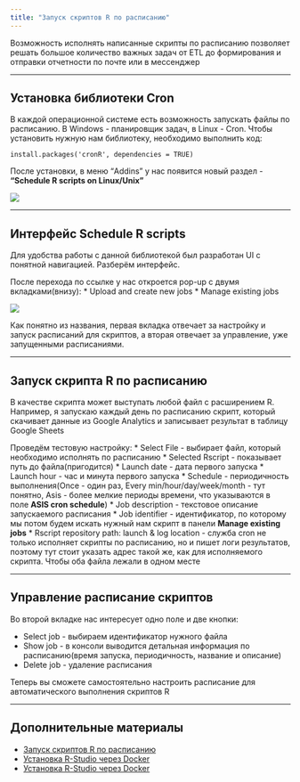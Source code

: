 ```yaml
---
title: "Запуск скриптов R по расписанию"
---
```


Возможность исполнять написанные скрипты по расписанию позволяет решать большое количество важных задач от ETL до формирования и отправки отчетности по почте или в мессенджер

*** 

## Установка библиотеки Cron

В каждой операционной системе есть возможность запускать файлы по расписанию. В Windows - планировщик задач, в Linux - Cron. Чтобы установить нужную нам библиотеку, необходимо выполнить код:

```
install.packages('cronR', dependencies = TRUE)
```

После установки, в меню "Addins" у нас появится новый раздел - **"Schedule R scripts on Linux/Unix"**

![](images/addins-cron.png)

*** 

## Интерфейс Schedule R scripts

Для удобства работы с данной библиотекой был разработан UI с понятной навигацией. Разберём интерфейс.

После перехода по ссылке у нас откроется pop-up с двумя вкладками(внизу): 
* Upload and create new jobs
* Manage existing jobs

![](images/scheduler-ui.png) 

Как понятно из названия, первая вкладка отвечает за настройку и запуск расписаний для скриптов, а вторая отвечает за управление, уже запущенными расписаниями.

*** 

## Запуск скрипта R по расписанию

В качестве скрипта может выступать любой файл с расширением R. Например, я запускаю каждый день по расписанию скрипт, который скачивает данные из Google Analytics и записывает результат в таблицу Google Sheets

Проведём тестовую настройку:
* Select File - выбирает файл, который необходимо исполнять по расписанию
* Selected Rscript - показывает путь до файла(пригодится)
* Launch date - дата первого запуска
* Launch hour - час и минута первого запуска
* Schedule - периодичность выполнения(Once - один раз, Every min/hour/day/week/month - тут понятно, Asis - более мелкие периоды времени, что указываются в поле **ASIS cron schedule**)
* Job description - текстовое описание запускаемого расписания
* Job identifier - идентификатор, по которому мы потом будем искать нужный нам скрипт в панели **Manage existing jobs**
* Rscript repository path: launch & log location - служба cron не только исполняет скрипты по расписанию, но и пишет логи результатов, поэтому тут стоит указать адрес такой же, как для исполняемого скрипта. Чтобы оба файла лежали в одном месте

***
## Управление расписание скриптов

Во второй вкладке нас интересует одно поле и две кнопки:

* Select job - выбираем идентификатор нужного файла
* Show job - в консоли выводится детальная информация по расписанию(время запуска, периодичность, название и описание)
* Delete job - удаление расписания

Теперь вы сможете самостоятельно настроить расписание для автоматического выполнения скриптов R

***
## Дополнительные материалы
* [Запуск скриптов R по расписанию](http://baikulov.pro/r-cron.html)
* [Установка R-Studio через Docker](http://baikulov.pro/r-linux.html)
* [Установка R-Studio через Docker](http://baikulov.pro/r-docker.html)